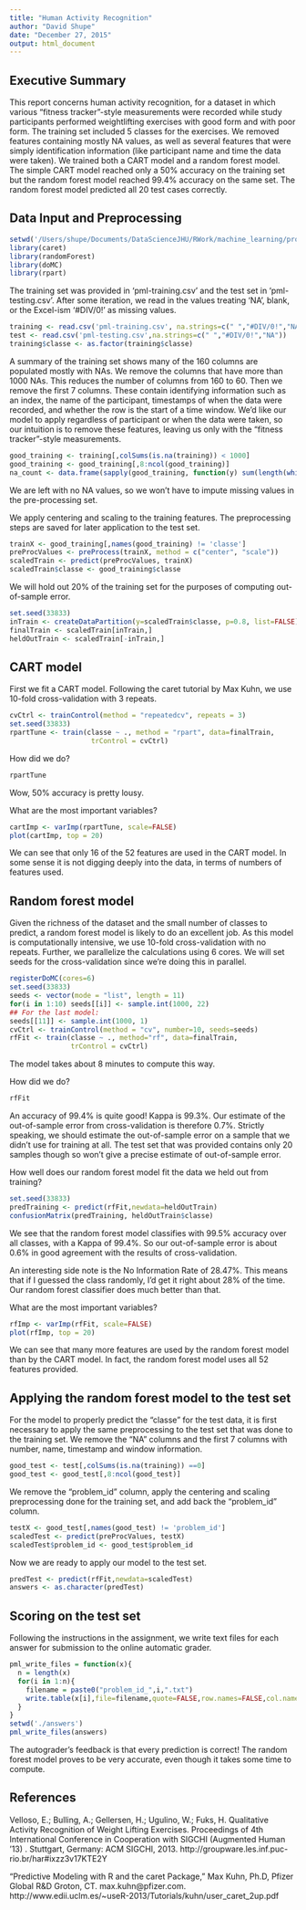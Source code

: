 ```yaml
---
title: "Human Activity Recognition"
author: "David Shupe"
date: "December 27, 2015"
output: html_document
---
```


## Executive Summary

This report concerns human activity recognition, for a dataset in which various
"fitness tracker"-style measurements were recorded while study participants performed
weightlifting exercises with good form and with poor form. The training set included
5 classes for the exercises. We removed features containing mostly NA values, as well
as several features that were simply identification information (like participant
name and time the data were taken). We trained both a CART model and a random 
forest model. The simple CART model reached only a 50% accuracy on the training set
but the random forest model reached 99.4% accuracy on the same set. The random
forest model predicted all 20 test cases correctly.

## Data Input and Preprocessing

```r
setwd('/Users/shupe/Documents/DataScienceJHU/RWork/machine_learning/project/')
library(caret)
library(randomForest)
library(doMC)
library(rpart)
```

The training set was provided in 'pml-training.csv' and the test set in
'pml-testing.csv'. After some iteration, we read in the values treating
'NA', blank, or the Excel-ism '#DIV/0!' as missing values.

```r
training <- read.csv('pml-training.csv', na.strings=c(" ","#DIV/0!","NA"))
test <- read.csv('pml-testing.csv',na.strings=c(" ","#DIV/0!","NA"))
training$classe <- as.factor(training$classe)
```

A summary of the training set shows many of the 160 columns are populated mostly
with NAs.
We remove the columns that have more than 1000 NAs. This reduces the number of
columns from 160 to 60. Then we remove the first 7 columns. These contain
identifying information such as an index, the name of the participant, timestamps
of when the data were recorded, and whether the row is the start of a time window.
We'd like our model to apply regardless of participant or when the data were taken,
so our intuition is to remove these features, leaving us only with the
"fitness tracker"-style measurements.


```r
good_training <- training[,colSums(is.na(training)) < 1000]
good_training <- good_training[,8:ncol(good_training)]
na_count <- data.frame(sapply(good_training, function(y) sum(length(which(is.na(y))))))
```

We are left with no NA values, so we won't have to impute missing values
in the pre-processing set.

We apply centering and scaling to the training features. The preprocessing
steps are saved for later application to the test set.
```r
trainX <- good_training[,names(good_training) != 'classe']
preProcValues <- preProcess(trainX, method = c("center", "scale"))
scaledTrain <- predict(preProcValues, trainX)
scaledTrain$classe <- good_training$classe
```

We will hold out 20% of the training set for the purposes of computing
out-of-sample error.

```r
set.seed(33833)
inTrain <- createDataPartition(y=scaledTrain$classe, p=0.8, list=FALSE)
finalTrain <- scaledTrain[inTrain,]
heldOutTrain <- scaledTrain[-inTrain,]
```

## CART model

First we fit a CART model. Following the caret tutorial by Max Kuhn,
we use 10-fold cross-validation with 3 repeats.

```r
cvCtrl <- trainControl(method = "repeatedcv", repeats = 3)
set.seed(33833)
rpartTune <- train(classe ~ ., method = "rpart", data=finalTrain,
                    trControl = cvCtrl)
```

How did we do?
```r
rpartTune
```
Wow, 50% accuracy is pretty lousy.

What are the most important variables?
```r
cartImp <- varImp(rpartTune, scale=FALSE)
plot(cartImp, top = 20)
```

We can see that only 16 of the 52 features are used in the CART model. In some sense
it is not digging deeply into the data, in terms of numbers of features used.

## Random forest model

Given the richness of the dataset and the small number of classes to predict,
a random forest model is likely to do an excellent job. As this model is
computationally intensive, we use 10-fold cross-validation with no repeats.
Further, we parallelize the calculations using 6 cores. We will set seeds
for the cross-validation since we're doing this in parallel.

```r
registerDoMC(cores=6)
set.seed(33833)
seeds <- vector(mode = "list", length = 11)
for(i in 1:10) seeds[[i]] <- sample.int(1000, 22)
## For the last model:
seeds[[11]] <- sample.int(1000, 1)
cvCtrl <- trainControl(method = "cv", number=10, seeds=seeds)
rfFit <- train(classe ~ ., method="rf", data=finalTrain,  
               trControl = cvCtrl)
```
The model takes about 8 minutes to compute this way.

How did we do?
```r
rfFit
```

An accuracy of 99.4% is quite good! Kappa is 99.3%. 
Our estimate of the out-of-sample error
from cross-validation is therefore 0.7%. Strictly speaking, we should estimate
the out-of-sample error on a sample that we didn't use for training at all.
The test set that was provided contains only 20 samples though so won't give
a precise estimate of out-of-sample error.

How well does our random forest model fit the data we held out from training?
```r
set.seed(33833)
predTraining <- predict(rfFit,newdata=heldOutTrain)
confusionMatrix(predTraining, heldOutTrain$classe)
```
We see that the random forest model classifies with 99.5% accuracy over all
classes, with a Kappa of 99.4%.
So our out-of-sample error is about 0.6% in good agreement with the results
of cross-validation. 

An interesting side note is the No Information Rate of 28.47%. This means that
if I guessed the class randomly, I'd get it right about 28% of the time. Our
random forest classifier does much better than that.

What are the most important variables?
```r
rfImp <- varImp(rfFit, scale=FALSE)
plot(rfImp, top = 20)
```

We can see that many more features are used by the random forest model than
by the CART model. In fact, the random forest model uses all 52 features provided.

## Applying the random forest model to the test set

For the model to properly predict the "classe" for the test data, it
is first necessary to apply the same preprocessing to the test set that
was done to the training set. We remove the "NA" columns and the first
7 columns with number, name, timestamp and window information.

```r
good_test <- test[,colSums(is.na(training)) ==0]
good_test <- good_test[,8:ncol(good_test)]
```

We remove the "problem_id" column, apply the centering and scaling
preprocessing done for the training set, and add back the "problem_id" column.

```r
testX <- good_test[,names(good_test) != 'problem_id']
scaledTest <- predict(preProcValues, testX)
scaledTest$problem_id <- good_test$problem_id
```

Now we are ready to apply our model to the test set.

```r
predTest <- predict(rfFit,newdata=scaledTest)
answers <- as.character(predTest)
```

## Scoring on the test set

Following the instructions in the assignment, we write text files for each
answer for submission to the online automatic grader.

```r
pml_write_files = function(x){
  n = length(x)
  for(i in 1:n){
    filename = paste0("problem_id_",i,".txt")
    write.table(x[i],file=filename,quote=FALSE,row.names=FALSE,col.names=FALSE)
  }
}
setwd('./answers')
pml_write_files(answers)
```

The autograder's feedback is that every prediction is correct! The random
forest model proves to be very accurate, even though it takes some time to compute.

## References

Velloso, E.; Bulling, A.; Gellersen, H.; Ugulino, W.; Fuks, H. Qualitative Activity Recognition of Weight Lifting Exercises. Proceedings of 4th International Conference in Cooperation with SIGCHI (Augmented Human '13) . Stuttgart, Germany: ACM SIGCHI, 2013.
http://groupware.les.inf.puc-rio.br/har#ixzz3v17KTE2Y

"Predictive Modeling with R and the caret Package," Max Kuhn, Ph.D,
Pfizer Global R&D Groton, CT. max.kuhn@pfizer.com.
http://www.edii.uclm.es/~useR-2013/Tutorials/kuhn/user_caret_2up.pdf

